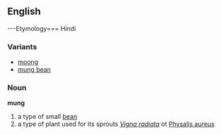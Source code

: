 ==English==
---Etymology===
Hindi
===Variants===
*[[moong]]
*[[mung bean]]
===Noun===
'''mung'''
#a type of small [[bean]]
#a type of plant used for its sprouts ''[[Vigna radiata]]'' ot [[Physalis aureus]]